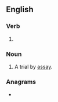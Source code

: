 ==English==

===Verb===
{{head|en|verb form}}

# {{present participle of|en|assay|nocat=1}}

===Noun===
{{en-noun}}

# A trial by [[assay]].

===Anagrams===
* {{anagrams|en|a=aaginssy|gainsays|gaysians}}